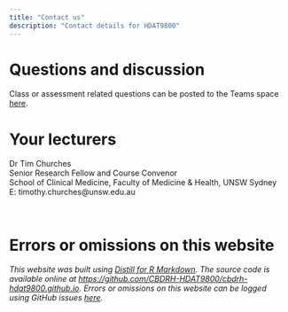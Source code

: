 ```yaml
---
title: "Contact us"
description: "Contact details for HDAT9800"
---
```


# Questions and discussion

Class or assessment related questions can be posted to the Teams space [here](https://teams.microsoft.com/l/team/19%3an4iVLn4TeivKMF2Z2gUdDt-qsnscsMJNceiQEOoTHdw1%40thread.tacv2/conversations?groupId=6708e76d-b760-4844-9006-7c87e96be920&tenantId=3ff6cfa4-e715-48db-b8e1-0867b9f9fba3). 

# Your lecturers

Dr Tim Churches \
Senior Research Fellow and Course Convenor
 \
School of Clinical Medicine, Faculty of Medicine & Health, UNSW Sydney \
E: timothy.churches@unsw.edu.au \


<br>

# Errors or omissions on this website

_This website was built using [Distill for R Markdown](https://rstudio.github.io/distill/){target="_blank"}. The source code is available online at [https://github.com/CBDRH-HDAT9800/cbdrh-hdat9800.github.io](https://github.com/CBDRH-HDAT9800/cbdrh-hdat9800.github.io){target="_blank"}. Errors or omissions on this website can be logged using GitHub issues [here](https://github.com/CBDRH-HDAT9800/cbdrh-hdat9800.github.io/issues){target="_blank"}._
